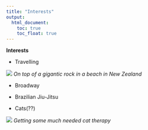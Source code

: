 ```yaml
---
title: "Interests"
output: 
  html_document:
    toc: true
    toc_float: true
---
```


__Interests__

* Travelling 

![](photo/nz_rock.jpg)
*On top of a gigantic rock in a beach in New Zealand*

* Broadway

* Brazilian Jiu-Jitsu

* Cats(??)

![](photo/cat.jpg)
*Getting some much needed cat therapy*


